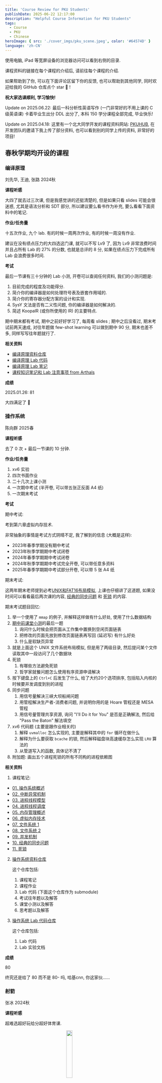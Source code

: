 ```yaml
---
title: 'Course Review for PKU Students'
publishDate: 2025-06-22 12:17:00
description: "Helpful Course Information for PKU Students"
tags:
  - Course
  - PKU
  - Chinese
heroImage: { src: './cover_imgs/pku_scene.jpeg', color: '#64574D' }
language: 'zh-CN'
---
```



<Aside title='Guide' type='tip'>

使用电脑, iPad 等宽屏设备的浏览器访问可以看到右侧的目录.

课程资料的链接在每个课程的介绍后, 请前往每个课程的介绍.

如果帮助到了你, 可以在下面评论区留下你的反馈, 也可以帮助到其他同学, 同时欢迎给我的 GitHub 仓库点个 star 🌟 !

**祝大家选课顺利, 学习愉快!**

</Aside>

<Aside title='Update' type='note'>

Update on 2025.06.22: 最后一科分析性英语写作 (一门非常好的不用上课的 C 级英语课) 卡着毕业生出分 DDL 出分了, 本科 150 学分课程全部完成, 毕业快乐!

Update on 2025.04.18: 这里有一个北大同学开发的课程资料网站: [PKUHUB](https://pkuhub.cn), 在开发团队的邀请下我上传了部分资料, 也可以看到别的同学上传的资料, 非常好的项目!

</Aside>

## 春秋学期均开设的课程

### 编译原理

刘先华, 王迪, 张路 2024秋

**课程听感**

大四了就去过三次课, 但是我感觉讲的还挺清楚的, 但是如果只看 slides 可能会很迷惑, 尤其是语法分析和 SDT 部分, 所以建议要么看书作为补充, 要么看看下面资料中的笔记.

**作业/任务量**

十五次作业, 九个 lab. 有的时候一周两次作业, 有的时候一周没有作业.

建议在没有绩点压力的大四选这门课, 就可以不写 Lv9 了, 因为 Lv9 非常浪费时间并且占所有 Lab 的 27% 的分数, 也就是总评的 8 分, 如果在绩点压力下完成所有 Lab 会浪费很多时间.

**考试**

最后一节课有三十分钟的 Lab 小测, 开卷可以查阅任何资料, 我们的小测问题是:

1. 目前完成的程度及功能得分. 
2. 简介你的编译器是如何处理符号表及嵌套作用域的. 
3. 简介你的寄存器分配方案的设计和实现. 
4. SysY 文法是否有二义性问题, 你的编译器是如何解决的. 
5. 简述 KoopalR (或你所使用的 IR) 的主要特点. 

期中期末都有考试, 期中之前好好学习了, 每周看 slides ; 期中之后没看过, 期末考试前两天速成, 对往年题做 few-shot learning 可以做到期中 90 分, 期末也差不多, 同样写写往年题就行了.

**相关资料**

- [编译原理资料仓库](https://github.com/EmptyBlueBox/Compiler_Principles-2024Fall-PKU)
- [编译原理 Lab 代码](https://github.com/EmptyBlueBox/Compiler_Principles_Lab-2024Fall-PKU/tree/main)
- [编译原理 Lab 笔记](https://www.lyt0112.com/blog/compiler_principles_lab_note-zh)
- [课程知识笔记和 Lab 注意事项 from Arthals](https://arthals.ink/tags/编译原理)

**成绩**

2025.01.26: 81

大四满足了 🎊

### 操作系统

陈向群 2025春

**课程听感**

去了 0 次 + 最后一节课的 10 分钟.

**作业/任务量**

1. xv6 实验
2. 四次书面作业
3. 二十几次上课小测
4. 一次期中考试 (半开卷, 可以带五张正反面 A4 纸)
5. 一次期末考试

**考试**

期中考试:

考到第六章虚拟内存技术.

非常抽象的事情是考试方式阴晴不定, 我了解到的信息 (大概是这样):

  * 2023年春季学期没有期中考试
  * 2023年秋季学期期中考试闭卷
  * 2024年春季学期期中考试闭卷
  * 2024年秋季学期期中考试完全开卷, 可以带任意多资料
  * 2025年春季学期期中考试部分开卷, 可以带 5 张 A4 纸

期末考试:

这两年期末老师提到必考[UNIX和FAT16布局模拟](https://github.com/EmptyBlueBox/Operating_Systems-2025Spring-PKU/blob/main/Resource/思考题.md#02-unix和fat16布局模拟), 上课也仔细讲了这道题, 如果没时间可以看看最后两次课的内容, [经典的同步问题](https://www.lyt0112.com/blog/operating_systems_note_10-zh) 和 [死锁](https://www.lyt0112.com/blog/operating_systems_note_11-zh) 的内容.

期末考试题目回忆:

1. 举一个使用了 `mmap` 的例子, 并解释这样做有什么好处, 使用了什么数据结构
2. [期中前课堂小测](https://github.com/EmptyBlueBox/Operating_Systems-2025Spring-PKU/blob/main/Resource/课堂小测-期中前.md)的最后一题
    1. 询问什么时候会把页面从工作集中置换到空闲页面链表
    2. 把修改的页面先放到修改页面链表再写回 (延迟写) 有什么好处
    3. 什么是软缺页异常
3. 就是上面这个 UNIX 文件系统布局模拟, 但是用了两级目录, 然后提问某个文件读取其中一段访问了几个数据块
4. 死锁
    1. 有哪些方法避免死锁
    2. 哲学家就餐问题怎么使用有序资源申请解决
5. 按下键盘上的 `Ctrl+C` 后发生了什么, 给了大约20个选项排序, 包括陷入内核的时候要并发调度到别的进程
6. 同步问题
    1. 用信号量解决三峡大坝船闸问题
    2. 用管程解决生产者-消费者问题, 并说明你用的是 Hoare 管程还是 MESA 管程
    3. 用信号量管理共享资源, 询问 "I'll Do it for You" 是否是正确解法, 然后给 "Pass the Baton" 解法填空
7. xv6 代码题 (主要是跟作业相关的)
    1. 解释 `uvmalloc` 怎么实现的, 主要是解释其中的 `for` 循环在做什么
    2. 解释为什么要获取 `bcache` 的锁, 然后解释磁盘块高速缓存怎么实现 `LRU` 算法的
    3. 从管道写入的函数, 具体记不清了
8. 附加题: 画出五个进程死锁的所有不同构的进程依赖图

**相关资料**

1. 课程笔记:

  - [01. 操作系统概述](https://www.lyt0112.com/blog/operating_systems_note_01-zh)
  - [02. 中断异常机制](https://www.lyt0112.com/blog/operating_systems_note_02-zh)
  - [03. 进程线程模型](https://www.lyt0112.com/blog/operating_systems_note_03-zh)
  - [04. 进程线程调度](https://www.lyt0112.com/blog/operating_systems_note_04-zh)
  - [05. 内存管理概述](https://www.lyt0112.com/blog/operating_systems_note_05-zh)
  - [06. 虚拟内存技术](https://www.lyt0112.com/blog/operating_systems_note_06-zh)
  - [07. 文件系统 1](https://www.lyt0112.com/blog/operating_systems_note_07-zh)
  - [08. 文件系统 2](https://www.lyt0112.com/blog/operating_systems_note_08-zh)
  - [09. 并发机制](https://www.lyt0112.com/blog/operating_systems_note_09-zh)
  - [10. 经典的同步问题](https://www.lyt0112.com/blog/operating_systems_note_10-zh)
  - [11. 死锁](https://www.lyt0112.com/blog/operating_systems_note_11-zh)

2. [操作系统资料仓库](https://github.com/EmptyBlueBox/Operating_Systems-2025Spring-PKU)

    这个仓库包括:

    1. 课程笔记
    2. 课程作业
    3. Lab 代码 (下面这个仓库作为 submodule)
    4. 考试往年题以及解答
    5. 课堂小测以及解答
    6. 思考题以及解答

3. [操作系统 Lab 代码仓库](https://github.com/EmptyBlueBox/Operating_Systems_Lab-2025Spring-PKU)

    这个仓库包括:

    1. Lab 代码
    2. Lab 实验文档

**成绩**

80

终究还是给了 80 而不是 80- 吗, 哈基cnn, 你这家伙......

### 射箭

张冰 2024秋

**课程听感**

超难选超好玩给分超好体育课.

<img src="https://cdn.lyt0112.com/2025/01/055f0043a11fe58770a68267dced1984.jpeg" alt="" style="width: 20%; height: auto; display: block; margin: 0 auto;" /><p style="text-align: center; font-style: italic; color: gray;"> 这个博主射箭超厉害 </p>

<img src="https://cdn.lyt0112.com/2025/01/3e98c1e86518aedeafc3f6f7be2d84fd.png" alt="" style="width: 20%; height: auto; display: block; margin: 0 auto;" /><p style="text-align: center; font-style: italic; color: gray;"> 最后一节课的有趣射箭小游戏, 第一名有奖牌 </p>

**作业/任务量**

只有期末理论方面的一篇手写论文, 和射箭相关写多少字都行, 我就写了两段话半张 A4 纸.

**考试**

期末会有两节课的射箭排位赛, 具体方式就是每节课每人射 8 组箭, 前两组用作热身不算成绩, 每组箭 6 枝, 两节课总共算 72 枝箭的成绩, 最后全班按照总环数排名.

基本上 650 环可以拿到第一名, 博主 610 环第四名.

**相关资料**

无

**成绩**

2024.12.30: 97

疑似体测扣了 3 分, 射箭本体满分...🌚...

## 秋季学期课程

### 信息安全引论

王昭 2024秋

**课程听感**

大四专业选修凑学分课, 疑似没听过. Slides 也非常非常极尽迷惑之事, 根本看不明白, 感觉不如看课本, 但是课本太多了, 所以建议前几节课学学后面的就不用学了, 尤其是期中之后的知识考试涉及不多.

**作业/任务量**

三次书面作业, 六次小测, 两次作业小测, 四次课堂小测, 但是课堂小测可以下来问同学密码是多少然后补测.

一次写代码的 Lab, 若干次在一个在线平台上的 Lab, 第一个 Lab 需要费点时间, 后面的 Lab 比较简单, 一个小时就能做一个.

**考试**

没有期中考试, 期末考试 60% 为作业题, 大四同学好好复习作业题和小测题即可, 在仓库里有详细解析的作业题和小测题自取~

期末题型为填空, 判断, 选择, 简答, 大题, 体感来讲如果好好复习了作业题和小测题确实至少能拿 60 分, 博主体感正经写了 80 分左右的题目, 剩下 20 分就瞎写了.

**相关资料**

- [信息安全引论资料仓库](https://github.com/EmptyBlueBox/Introduction_to_Information_Security-2024Fall-PKU)

**成绩**

2025.01.16: 84

大四满足了 🎊

### 强化学习

李文新 2024秋

**课程听感**

大四就去过两次课, 感觉不如看 slides, 但是上课回答问题可以加分, 最高加三分. 同时时不时就有传纸条签到的环节, 但是完全可以让同学帮忙写姓名学号.

**作业/任务量**

八次作业, 一次大作业, 一次课程大作业 Presentation.

每次小作业差不多花一两个小时, 就是复现一些经典的 RL 算法, 有的调参还挺烦的. 其中最后一个作业是在开悟平台上的控制 agent 走迷宫, 只需要调整 reward 然后续训就能达到 1430 左右的分数.

大作业是在四个项目里选择, 分别是开悟平台王者1v1对战, 国标麻将, 双升, 和掼蛋的强化学习模型训练, 每个大作业按照跟同学的对战胜负排名天梯给分. 建议选择王者1v1对战, 因为可以复用最后一次小作业的经验, 并且不用修改代码就能跑起来, 最后只需要调整 reward 和模型架构即可.

大作业 Presentation 就是每组上台汇报自己的 RL agent 训练经验, 汇报持续两周, 第一周汇报的同学因为训练时间更少所以有一分加分.

**考试**

没有期中考试, 期末考试 60 道选择题. 拟合小测题和往年题即可.

**相关资料**

- [强化学习资料仓库](https://github.com/EmptyBlueBox/Reinforcement_Learning-2024Fall-PKU)

**成绩**

89

给分吹爆, 没有任何额外加分都能给大四这么高, 优秀率 60%.

来自树洞 7073734:

学长学长，你的地概确实很强，但还是太吃优秀率限制了，有没有什么更加简单又好拿分的课程推荐一下吗？

有的兄弟！有的！像这么好的课程北大当然是不止一个了，一共有九个，当时当前学期t0.5的优质课程，随便选上一个都能够轻松彩虹，如果九门都选上那你的院系排名将会冲顶，如果九门课都像学长一样拿到满分的水平，那我可以说你的成绩可以直接冲五四奖学金都是没有问题的了。

2025年，zkc教员宣告水课地概已不复存在，考试重点不再勾画，优秀率也不再给满，新形势下，老九门课程讲何去何从？我们还有没有机会重铸彩虹荣光？

有的兄弟！有的！我推荐你来选嘻嘻科学技术学院课程：强化学习。本课程由李文新教授讲授，课堂幽默风趣互动良多愉快有加分，且加分有上限无内卷，作业两周一个轻松容易，不考勤有慕课复习无压力，考核内容有趣不紧张，助教贴心全程陪学有问必答答必解惑，lab框架清晰同学交流密切，更有前沿讲座各界大佬分享技术交流思想，考题不超纲全是单选且与教学内容绝对平行不正交，有往年题提供开源自信从不隐瞒，大作业选题宽泛麻将掼蛋王者荣耀应有尽有，即使你对强化学习算法一窍不通也可以简单多次训练拿到很好的表现加强对强化学习的了解与认知。

选择强化学习，重铸彩虹荣光！

兄弟！有没有心动！

兄弟！有的！

### 智能机器人概论

赵卉菁 2023秋

**课程听感**

听感一般, 老师讲课很认真, 但是三教的教室实在是太温暖了, 让人不得不睡觉... 

最后来的人越来越少, 老师就会以前一节课的 slides 内容作为小测内容, 在下一节课小测, 但是准确率不重要, 是用作签到的.

**作业/任务量**

三次写代码的小作业, 每次也就几十行代码, 很快就写完了, 但是要写实验报告, 大概是使用课上讲过的算法来构建地图这样的简单任务.

期中期末两次大作业.

期中是绕行理科二号楼一圈, 今年额外加了最后的绕桶项目, 难度较大, 前面的拐弯使用启发式算法即可.

期末是自选题目, 最重要的事情是选择一个有趣的题目, 强烈建议借助小车完成期末作业, 然后可以做一个视频讲一个故事, 越有趣越好, 代码难度没有什么影响.

附上我们组的期末大作业视频以供参考: [Bilibili](https://b23.tv/gBXGwpG)

**考试**

无

**相关资料**

- [智能机器人概论资料仓库](https://github.com/EmptyBlueBox/Introduction_to_Intelligent_Robots-zhj-2023Fall-PKU)

这个仓库包括:
1. 三次作业的代码
2. 期中大作业的代码和评分标准
3. 期末大作业的视频链接

**成绩**

93

感觉是大作业的 idea 让老师感觉很有趣.

### 计算机网络

黄群 2023秋

**课程听感**

黄群老师讲课是自顶向下的, 和同一个学期的计网实验班是相反的顺序. 

老师讲得挺好的, 可以把 slides 和口述部分连接起来形成逻辑链条, 课程值得一听. 

讲课的时候老师还喜欢加入长者的梗, +1s

**作业/任务量**

没有平时作业.

四个 lab 选三个最高分, 我选择的是 1, 2, 4, 首先第四个 lab 半个小时就能写完, 一定要选; 第一个 lab 也不难, 而且是刚开学时间充裕, 建议选; 最后我还建议选第二个 lab, 因为第三个 lab 可能和期末考试时间有冲突, 难度也不低. 

MOOC 水过, ddl 是期末之后, 及格就行.

**考试**

期中考试无, 期末考试会给往年题和考试范围.

**相关资料**

- [计算机网络资料仓库](https://github.com/EmptyBlueBox/Computer_Networks-hq-2023Fall-PKU)

这个仓库包括:
1. 我的期末复习笔记.
2. Labs , 但是第三个 Router Lab 仍然有 bug , 但是由于只需要完成四个 lab 中的三个即可, 所以这个 lab 就没有彻底完成.
3. 一些相关资源, 包括一些往年题.

**成绩**

88

疑似期末考得一般.

### 博弈论

刘霖 2023秋

**课程听感**

这是政府学院的刘霖教授开设的三学分博弈论课程, 课程分为四个部分介绍了不同种类的博弈论, 知识内容还是比较丰富的, 老师上课也会积极与同学互动, 叫同学上台回答问题.

但是刘霖教授的讲课方式注定了这门课需要下课自己好好思考学习. 因为老师的 slides 只有大纲, 具体的知识点都是口述, 所以上课是必要的, 但是又由于老师讲课有的时候比较模糊, 所以需要下课复习回放. 在复习回放的基础上, 没有必要看其他的补充教材.

**作业/任务量**

作业次数不多, 但是每次作业都有较难的题, 需要多花一些时间认真思考.

**考试**

老师的考试方式也是很有特点, 考试类似简单的数学课考试, 所以吸引了很多数学, 物理, 信科学院的同学选修. 

不过如果对考试非常有信心, 是可以冲击彩虹的, 我仅使用了自己记的笔记就拿到了彩虹, 没有使用其它的参考资料, 欢迎参考!

**相关资料**

- [博弈论资料仓库](https://github.com/EmptyBlueBox/Game_Theory-ll-2023Fall-PKU)

这个仓库包括:
1. 课件
2. 带有笔记的课件 (我的主要贡献是给老师较为简陋的 slides 上记录了非常详尽的笔记, 基本上都是根据老师口述所整理的, 感觉对这门课的学习会有非常大的帮助)
3. 课程作业
4. 一些相关资源 (包括往年的考试和往年带有答案的作业题)

**成绩**

100

### 魅力化学

黄建滨 2022秋

**课程听感**

老师风趣幽默, 每节课会请不同方向的教授来做讲座, 每节课课前会发一个有两三道题的小测, 听完讲座交上去, 用作签到.

**作业/任务量**

一篇期末论文

**考试**

没有考试

**相关资料**

[我的魅力化学课程论文](https://www.lyt0112.com/blog/crystal-zh)

**成绩**

97

唯一一个上 90 的论文课... 想必是论文写出了真情实感吧🥹

### 计算机系统导论

管雪涛 2022秋

2024.09.05 Update: 兹喜闻zzy同学当选为24届27班ICS助教, 特此表示热烈祝贺!

**课程听感**

这门课的课程测评很多了, 就不重复说了. 

在此推荐唯一真神: [更适合北大宝宝体质的 XXX Lab 踩坑记](https://arthals.ink/blog/data-lab)

**相关资料**

- [计算机系统导论资料仓库](https://github.com/EmptyBlueBox/Introduction_to_Computer_System_ICS-gxt-2022Fall-PKU)

这个仓库包括:
1. 所有lab的满分解答 (针对2022年版本的labs, 由于包含面向样例优化, 之后的年份可能由于测试样例的改变导致性能急剧下降, 比如下降到80分左右)

**成绩**

94

历史成绩不具备现实意义.

### 数据结构与算法 (A)

邹磊 2022秋

**课程听感**

中规中矩, 感觉看看 slides 就可以了. 对于学习巩固算法知识还是有用的.

**作业/任务量**

中规中矩, 每一章有一些算法题和几道书面算法题, 尽量熟练使用 STL 可以提高编程效率.

**考试**

期中考试:

期中是线下考试, 大部分就是正常的算法模拟题, 拟合一下往年题就好了

期末考试:

线上考试, 不具有参考意义. 但是是根据样例通过个数给分, 与之前的程设和计算概论都不同.

**相关资料**

- [数据结构与算法资料仓库](https://github.com/EmptyBlueBox/Data_Structures_And_Algorithms_A-zl-2022Fall-PKU/)

这个仓库包括:
1. 上机作业题
2. 书面作业题
3. 往年考试题

**成绩**

91

历史成绩不具备现实意义.

### 中级微观经济学 (Legacy)

秦晋 2023秋

Update 2024.09.25: 看老师在朋友圈发了一暑假照片哈哈哈

Update 2024.06.06: 听说老师要走了, 真的很可惜, 虽然在考试和难度方面有争议, 但是老师讲的还是很认真的, 也对教书这件事情很热情. 希望老师能找到可以实现理想的地方.

**课程听感**

非常不错, Dr.J 讲课条理清晰, 用填空的形式带领补全思维链条, 微观经济学本身就有清晰的理论依据, 这更使得这门课听起来简洁明了. 如果学过吴泽南的经济学原理, 那么这门课的内容大部分是在经济学原理中已经讲授过的, 所以给我一种在复习经济学原理的错觉(x

**作业/任务量**

作业不难, 可能偶尔有一两道比较tricky的问题

**考试**

出分之后在树洞上引起了不小的讨论, 主要是在讨论这样给分是否合理. 由于调分力度很大, 树洞里大量的彩虹和 84.5 样本说明成绩分布有极端化的趋势, 我觉得在调分的时候适当引入一些梯度可以更好评价每一位同学的付出程度. 当然无论如何调分力度都很大, 期末是助教出题, 题目较难, 但是最后的成绩很满意!

**相关资料**

- [中级微观经济学资料仓库](https://github.com/EmptyBlueBox/Intermediate_Microeconomics-qj-2023Fall-PKU)

这个仓库包括:
1. 填补完成的课程笔记
2. 课程作业
3. 一些期末模拟题以供训练

**成绩**

100

历史成绩不具备现实意义.

## 春季学期课程

### 计算机视觉导论

王鹤 2024春

2024.07.12 Update: 出分哩, 大三结束!

2024.06.18 Update: PDF 格式的笔记在 GitHub 上作为 `Releases` 发布

**Github 仓库所有笔记更新完毕, 完结撒花!!!**

2024.06.08 Update: Embodied AI 相关笔记

2024.06.01 Update: Generative Model 相关笔记

2024.05.25 Update: Detection and Instance Segmentation 相关笔记

2024.05.18 Update: Transformer 相关笔记

**课程听感**

(以下是在课程笔记前写的前言)

作为北京大学信息科学技术学院的学生, 长期以来饱受糟糕课程质量, 糟糕课程作业, 糟糕考试难度的折磨.  比如算法设计与分析的等课程的教学质量极低, 教考分离, ICS 考试一面黑板的考试错误题目订正等等.  在这样的环境下,  遇到了王鹤老师开设的计算机视觉导论课程, 这门课程的内容丰富, 作业质量高, 考试难度适中, 称得上是精品课程 (与算分这种国家精品课程相区别) .

王鹤老师将计算机视觉的发展脉络呈现给大家, 在这个深度学习时代, 老师并没有完全忽视传统 CV 的方法, 而是挑选了其中具有代表性的工作, 这些工作为深度学习时代的 CV 打下了良好的基础, 提供了许多基础工具和数据集的构建方式. 同时老师也更加注重深度学习的基础知识, 如 BatchNorm 的特性和与其他 Norm 的区别, 许多人仅仅只是会 PyTorch 的积木搭建, 但是对于这些基础知识的原理和性质却不甚了解, 导致在实际使用中遇到问题时无法解决, 王老师在这方面往往提出 intuitive 的问题, 引人深思.

我是在大三下学期选修了这门课程, 即使我已经具有了一定的深度学习基础, 但是我仍然很享受上课 (看回放) 的过程, 因为对于许多已经了解的知识, 王老师会再度给出解释, 总是让我在同一个地方有不同的收获.

我在本学期期中考试之前偶然了解到曾经有学长撰写了一本笔记, 但是许多内容已经进行了 更新或者删改, 因此我联系上林晓疏 (笔名) 学长, 获取了这份笔记的源代码, 并在此基础上进行更新, 以飨后人.

该笔记按照讲授先后顺序进行排列, 但是章节编排按照知识结构划分, 因此章节划分可能与课程进度有所不同. 同时本笔记不能替代课程, 只是对这部分知识的总结和思考, 建议与课程回放配合食用.

**作业/任务量**

作业是四次 lab , 没有其它作业, 对我来讲周更笔记算是比较有趣的事情, 一边看回放一边记记笔记需要两三个小时, 预计总时长会在25小时左右 (更新完之后发现总时长在35小时左右) .

Lab1

都不能使用 for 循环

1. 实现卷积, 包括 pedding , 使用 Toeplitz Matrix 实现卷积, 使用 Sliding Window 实现卷积
2. 实现 Canny Edge Detector, 包括包括 NMS 和 Edge Linking with Hysteresis Threshold
3. 实现 Harris Corner Detector
4. 使用 RANSAC 进行平面 fitting

Lab2

1. 手工实现反向传播 (不是很要求矩阵求导, 考试也不考察矩阵求导)
2. 手工实现 Batch Norm
3. 使用前两问的函数在 Cifar-10 上训练一个 CNN
4. 使用 PyTorch 实现一个 CNN

Lab3

除了 Marching Cube 都不能使用 for 循环

1. 实现相机校准
2. 从 depth image 重建点云
3. 从 mesh sample 点云, 使用两种 metric 计算点云距离
4. 使用 Marching Cube 从 SDF 重建 mesh

Lab4

可以使用 for 循环

1. 实现 Point Net
2. Mask RCNN
3. RNN

时间: 3-4个小时

lab质量较前三个有所下降, 大概是因为这几个网络复杂度提高了太多了, 想要好好写任务量太大了.

**考试**

期中考试

还是有一些难度的, cheatsheet实际上用处不大, 记录一些公式或者课上老师口述的例子就够了, 我考试的时候就看了两三次, 还是确认一下我记的名词是不是对的

需要对CV的知识和老师上课讲的 insight 比较熟悉才能拿到90+的分数

期末考试

几个记忆比较深刻的地方
1. 对于 RCNN, Fast RCNN, Faster RCNN 的算法流程要熟悉, 比如具体为什么 Fast RCNN 比 RCNN 快, 快在哪里了
2. Embodied AI 和一些相关知识点我的笔记都有提到
3. SDF 哪边是正数, 因为我有个同学记错了🙂‍↔️
4. Object detection 的 IoU, PR曲线, AP计算模拟

不过大三大四应该是不调分的, 我的原始成绩98.15, 最后还向下取整了🥹

**相关资料**

- [计算机视觉导论资料仓库](https://github.com/EmptyBlueBox/Introduction_to_Computer_Vision-wh-2024Spring-PKU)

这个仓库包括:
1. Latex 格式的课程笔记, 编译好的 PDF 格式笔记可以在 `Releases` 中下载
3. Lab 及其解答
4. 一些相关 Cheatsheet

**成绩**

98

### 计算机组织与体系结构

陆俊林 2024春

**课程听感**

老师讲的挺好的, 讲课水平算信科中上等, 并且3学分的课按理来说有一天是奇偶周上课, 但是这一天不用上课, 老师安排自己看MOOC, 所以上起来就像两学分的课.

**作业/任务量**

1. 一次 Report on the EDVAC
2. 每周MOOC课后题

**考试**

考试考的是老师上课和MOOC的并集, 所以既需要上课也需要看MOOC, 很抽象.

期中考试比较简单, 拟合往年题.

期末考试: 我在写这段话的时候刚考完期末, 15道不定项选择题.

大题:

1. 读一段小汇编代码
2. 流水线分析, 数加入气泡之后总共几个周期, 有点像 ICS 的考试题
3. 外部中断的流程填空, 串行和并行数据传输的优缺点, MSI的优缺点
4. 经典Burst传输图, 背slides上的图就可以了

**相关资料**

- [计算机组织与体系结构资料仓库](https://github.com/EmptyBlueBox/Computer_Architectures-ljl-2024Spring-PKU)

这个仓库包括:
1. 课程讲义 (not available, copyright belongs to Prof. Junlin Lu)
2. MOOC笔记
3. 课程作业
4. 一些其它资料 (往年考题和考试提纲)

**成绩**

85

### 数据库概论

陈立军 2024春

**课程听感**

听感一般, 老师讲课还可以, 但是上课人数是真的越来越少, 我基本上不上课就看回放, 这个学期好像也没有签到.

大家都喜欢入主中南海😍🥰

**作业/任务量**

六次作业, 五次实习, 虽然每次都借助 ChatGPT 完成, 用不了半天时间, 但是东西还挺多的, 主要是 ChatGPT 面对这种问题答案往往是不对的.

**考试**

没有期中考试, 这是好的.

期末考试听说会考很多 sides 上面的东西, 过拟合一下可怜的一点点往年题好了.

考完之后发现需要好好拟合往年题, 不论是期中还是期末.

首先是15道填空, 一个一分, 考的很细致, 比如如何使用关系代数判定函数依赖和多值依赖

大题:
1. 五个简答题, 元组关系演算, 期中往年题计算一个SQL查询的结果, 另外的记不清了
2. 期中往年题, 关系代数计算, 比如左外链接, 计算最小值, 基础关系运算表示除法, 四个小题还有一个忘了
3. 期中往年题, 股票SQL查询
4. 第一小题是计算一个比较复杂的函数依赖的候选码, 判断是哪个范式; 第二小题是期末往年题, 给定关系模式 R 和函数依赖集 F, 画出合适的 E-R 图 (提示: 先给出保持函数依赖的分解, 再观察各关系主外码的关系)
5. 期中往年题, 篮球比赛ER图
6. 视图可串行化+三个并发协议, 看看 slides 上面的例题即可

**相关资料**

- [数据库概论资料仓库](https://github.com/EmptyBlueBox/Introduction_to_Database_Systems-clj-2024Spring-PKU)

这个仓库包括:
1. 课程讲义
2. 笔记 (基本上包含了老师上课口述的问题和知识, 从 `Releases` 下载)
3. 课程作业 (包含六次作业和五次实习)
4. 一些其它资料 (往年考题和考试提纲)

**成绩**

89.5

### 经济学原理 (Ⅱ)

庄晨 2023春

Update June 5th, 2024: 祝愿带了我两个学期的经济学原理的李亦丁助教学长在美国的博士研究顺利!

**课程听感**

这门课程是庄晨教授在北大第一次授课, 课程听起来难以通过 slides 和老师的口述建立起连贯的知识体系, 或许这也是宏观经济学本身的问题, 不像微观经济学那样有明确的唯一的数学模型.

感觉课程难度偏难, 这是因为老师强调经济学直觉, 对于一些问题没有拿出数学工具进行分析, 这就导致在一些宏观问题上有些迷惑, 一知半解.

**作业/任务量**

较少, 作业比课程 slides 清楚

**考试**

期中期末老师都给出了样例, 可以缓解题目参考较少的焦虑, 助教哥哥姐姐也在考试之前开腾讯会议带大家复习, 讲解考试样例🥰.

另外其实可以找找庄晨教授在国外开课的课程讲义等资料作为参考复习.

**相关资料**

- [经济学原理 (Ⅱ)资料仓库](https://github.com/EmptyBlueBox/Principle_of_Economics_II-zc-2023Spring-PKU)

这个仓库包括:
1. 自己总结的课程笔记, 在一些数学推导上下了一些功夫总结, 可供参考
2. 隔壁李博班的讲义
3. 期中期末的样例题目
4. 课程作业 (还被李亦丁学长发到小红书上去了)

**成绩**

96

### AI引论

刘利斌 2023春

Update 2025.02.20: 我来当助教啦

**课程听感**

这门课程是在2023年课程改革后的第一年, 比之前的AI引论好了不少 (之前的AI引论纯 flybitch), 在课程结构上更加符合认知规律了. 但是对于比较重要的 deep learning 部分, 和隔壁的 AI 基础相比讲授还是偏少, 期中之前的搜索讲的太多太细致了.

**作业/任务量**

作业不多, 但是lab想要满分还是需要一些时间的

**考试**

期中期末可以携带一张手写的 cheatsheet, 并且 cheatsheet 会被收走 (猜想可能是为了不让祖传cheatsheet) , 有难度, cheatsheet也用不上. 在此感慨隔壁 AI 基础考试半个小时拿到满分的 [卓宝](https://arthals.ink) 同学真是太强了...

**相关资料**

- [AI引论资料仓库](https://github.com/EmptyBlueBox/Introduction_to_Artificial_Intelligence-llb-2023Spring-PKU)

这个仓库包括:
1. 自己总结的课程笔记 (较为粗糙, 仅供参考)
2. 课程lab解答
3. 一些python练习 (许多同学没有python基础)

**成绩**

94

### 程序设计实习

刘家瑛 2022春

**课程听感**

这门课程的教学质量算是信科中上水平的, 尤其是刘家瑛老师讲课还是很有趣可爱的, 有的时候还会讲一些关于保研出国的建议.

这门课程前半学期是 c++ 类和对象的语法部分, 跟着 openjudge 上面的题目和课件正常学习就好了, 后半学期是算法部分, 对于非竞赛生可能需要多努力一些, 并且学着多使用 STL 会提高不少编程效率.

因为疫情原因, 数学考试延期至下学期开学进行, 所以我有充足的时间练习算法题, 这就是仓库里为什么会有那么多算法题的解答.

**作业/任务量**

作业就是每周写语法, 算法题, 平时任务量不大, 但是著名的魔兽世界还是需要一些时间完成的, 笔者当时是五一之前上午期中考完试, 下午写的终极版魔兽世界, 对上一版魔兽世界做了非常多的修改, 之后又零零碎碎花了一些时间对拍 debug , 魔兽世界对拍 debug 真是非常好的方法.

**考试**

因为是疫情期间线上期末考试, 不太具有参考价值.

**相关资料**

- [程序设计实习资料仓库](https://github.com/EmptyBlueBox/Practice_of_Programming_in_C_and_CPP_cxsjsx-ljy-2022Spring-PKU)

这个仓库包括:
1. 作业
2. 课下练习
3. 期中整理好的题目, 答案以及一些手写笔记
4. 期末考题
5. 算法模板整理
6. Qt 大作业

**成绩**

91
